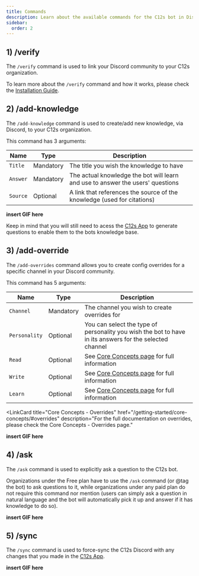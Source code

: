 ```yaml
---
title: Commands
description: Learn about the available commands for the C12s bot in Discord.
sidebar:
  order: 2
---
```



## 1) /verify

The `/verify` command is used to link your Discord community to your C12s organization.

To learn more about the `/verify` command and how it works, please check the [Installation Guide](/platforms/discord/install/).

## 2) /add-knowledge

The `/add-knowledge` command is used to create/add new knowledge, via Discord, to your C12s organization.

This command has 3 arguments:

| Name | Type | Description |
| ---- | ----------- | ----------- |
| `Title` | Mandatory | The title you wish the knowledge to have |
| `Answer` | Mandatory | The actual knowledge the bot will learn and use to answer the users' questions |
| `Source` | Optional | A link that references the source of the knowledge (used for citations) |

**insert GIF here**

<Badge text="Note" variant="tip" /> Keep in mind that you will still need to acess the [C12s App](https://app.c12s.ai) to generate questions to enable them to the bots knowledge base.

## 3) /add-override

The `/add-overrides` command allows you to create config overrides for a specific channel in your Discord community.

This command has 5 arguments:

| Name | Type | Description |
| ---- | ----------- | ----------- |
| `Channel` | Mandatory | The channel you wish to create overrides for |
| `Personality` | Optional | You can select the type of personality you wish the bot to have in its answers for the selected channel |
| `Read` | Optional | See [Core Concepts page](/getting-started/core-concepts/#agent) for full information |
| `Write` | Optional | See [Core Concepts page](/getting-started/core-concepts/#agent) for full information |
| `Learn` | Optional | See [Core Concepts page](/getting-started/core-concepts/#agent) for full information |

<LinkCard
    title="Core Concepts - Overrides"
    href="/getting-started/core-concepts/#overrides"
    description="For the full documentation on overrides, please check the Core Concepts - Overrides page."
>
</LinkCard>

**insert GIF here**

## 4) /ask

The `/ask` command is used to explicitly ask a question to the C12s bot.

<Badge text="Note" variant="tip" /> Organizations under the Free plan have to use the `/ask` command (or @tag the bot) to ask questions to it, while organizations under any paid plan do not require this command nor mention (users can simply ask a question in natural language and the bot will automatically pick it up and answer if it has knowledge to do so).

**insert GIF here**

## 5) /sync

The `/sync` command is used to force-sync the C12s Discord with any changes that you made in the [C12s App](https://app.c12s.ai).

**insert GIF here**
